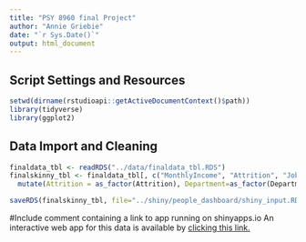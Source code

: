 ```yaml
---
title: "PSY 8960 final Project"
author: "Annie Griebie"
date: "`r Sys.Date()`"
output: html_document
---
```

## Script Settings and Resources
```r
setwd(dirname(rstudioapi::getActiveDocumentContext()$path))
library(tidyverse)
library(ggplot2)
```

## Data Import and Cleaning
```r
finaldata_tbl <- readRDS("../data/finaldata_tbl.RDS")
finalskinny_tbl <- finaldata_tbl[, c("MonthlyIncome", "Attrition", "JobSatisfaction", "Department", "EducationField", "Gender", "JobRole")] %>%
  mutate(Attrition = as_factor(Attrition), Department=as_factor(Department), EducationField=as_factor(EducationField))
```

```r
saveRDS(finalskinny_tbl, file="../shiny/people_dashboard/shiny_input.RDS")
```
#Include comment containing a link to app running on shinyapps.io 
An interactive web app for this data is available by [clicking this link.](insert link here)
